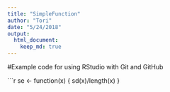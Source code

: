 ```yaml
---
title: "SimpleFunction"
author: "Tori"
date: "5/24/2018"
output: 
  html_document:
    keep_md: true
---
```


#Example code for using RStudio with Git and GitHub

```r
se <- function(x) {
  sd(x)/length(x)
}
